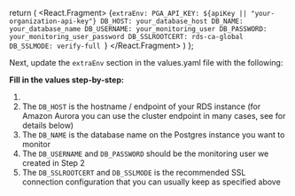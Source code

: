 
  return (
    <React.Fragment>
      <CodeBlock language="yaml">
        {`extraEnv:
  PGA_API_KEY: ${apiKey || "your-organization-api-key"}
  DB_HOST: your_database_host
  DB_NAME: your_database_name
  DB_USERNAME: your_monitoring_user
  DB_PASSWORD: your_monitoring_user_password
  DB_SSLROOTCERT: rds-ca-global
  DB_SSLMODE: verify-full
`}
      </CodeBlock>
    </React.Fragment>
  )
};

Next, update the `extraEnv` section in the values.yaml file with the following:

<ExtraEnvSingle apiKey={props.apiKey} />

**Fill in the values step-by-step:**

1. <APIKeyInstructionsEnvVar apiKey={props.apiKey} />
2. The `DB_HOST` is the hostname / endpoint of your RDS instance (for Amazon Aurora you can use the cluster endpoint in many cases, see for details below)
3. The `DB_NAME` is the database name on the Postgres instance you want to monitor
4. The `DB_USERNAME` and `DB_PASSWORD` should be the monitoring user we created in <Link to='02_create_monitoring_user'>Step 2</Link>
5. The `DB_SSLROOTCERT` and `DB_SSLMODE` is the recommended SSL connection configuration that you can usually keep as specified above
